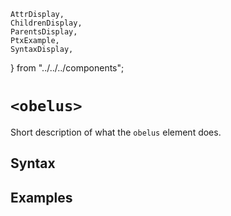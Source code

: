     AttrDisplay,
    ChildrenDisplay,
    ParentsDisplay,
    PtxExample,
    SyntaxDisplay,
} from "../../../components";

# `<obelus>`

Short description of what the `obelus` element does.

## Syntax

<SyntaxDisplay name="obelus" />

## Examples

    